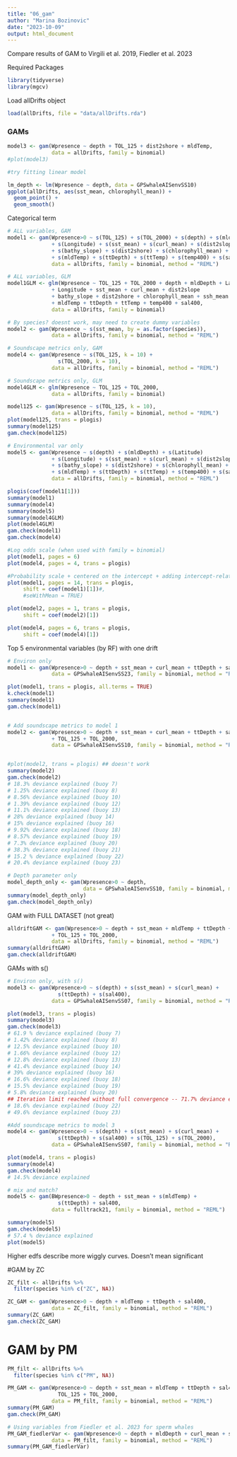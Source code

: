 ```yaml
---
title: "06_gam"
author: "Marina Bozinovic"
date: "2023-10-09"
output: html_document
---
```


Compare results of GAM to Virgili et al. 2019, Fiedler et al. 2023



Required Packages
```r
library(tidyverse)
library(mgcv)
```

Load allDrifts object
```r
load(allDrifts, file = "data/allDrifts.rda")
```


### GAMs

```r
model3 <- gam(Wpresence ~ depth + TOL_125 + dist2shore + mldTemp, 
              data = allDrifts, family = binomial)
#plot(model3)

#try fitting linear model

lm_depth <- lm(Wpresence ~ depth, data = GPSwhaleAISenvSS10)
ggplot(allDrifts, aes(sst_mean, chlorophyll_mean)) +
  geom_point() +
  geom_smooth()
```
Categorical term
```r
# ALL variables, GAM
model1 <- gam(Wpresence>0 ~ s(TOL_125) + s(TOL_2000) + s(depth) + s(mldDepth) + s(Latitude)
              + s(Longitude) + s(sst_mean) + s(curl_mean) + s(dist2slope) 
              + s(bathy_slope) + s(dist2shore) + s(chlorophyll_mean) + s(ssh_mean) 
              + s(mldTemp) + s(ttDepth) + s(ttTemp) + s(temp400) + s(sal400),
              data = allDrifts, family = binomial, method = "REML")

# ALL variables, GLM
model1GLM <- glm(Wpresence ~ TOL_125 + TOL_2000 + depth + mldDepth + Latitude
              + Longitude + sst_mean + curl_mean + dist2slope
              + bathy_slope + dist2shore + chlorophyll_mean + ssh_mean 
              + mldTemp + ttDepth + ttTemp + temp400 + sal400,
              data = allDrifts, family = binomial)

# By species? doesnt work, may need to create dummy variables
model2 <- gam(Wpresence ~ s(sst_mean, by = as.factor(species)), 
              data = allDrifts, family = binomial, method = "REML")

# Soundscape metrics only, GAM
model4 <- gam(Wpresence ~ s(TOL_125, k = 10) + 
                s(TOL_2000, k = 10),
              data = allDrifts, family = binomial, method = "REML")

# Soundscape metrics only, GLM
model4GLM <- glm(Wpresence ~ TOL_125 + TOL_2000,
              data = allDrifts, family = binomial)

model125 <- gam(Wpresence ~ s(TOL_125, k = 10),
              data = allDrifts, family = binomial, method = "REML")
plot(model125, trans = plogis)
summary(model125)
gam.check(model125)

# Environmental var only
model5 <- gam(Wpresence ~ s(depth) + s(mldDepth) + s(Latitude)
              + s(Longitude) + s(sst_mean) + s(curl_mean) + s(dist2slope) 
              + s(bathy_slope) + s(dist2shore) + s(chlorophyll_mean) + s(ssh_mean) 
              + s(mldTemp) + s(ttDepth) + s(ttTemp) + s(temp400) + s(sal400),
              data = allDrifts, family = binomial, method = "REML")

plogis(coef(model1[1]))
summary(model1)
summary(model4)
summary(model5)
summary(model4GLM)
plot(model4GLM)
gam.check(model1)
gam.check(model4)

#Log odds scale (when used with family = binomial)
plot(model1, pages = 6)
plot(model4, pages = 4, trans = plogis)

#Probability scale + centered on the intercept + adding intercept-related uncertainty with seWithMean arg
plot(model1, pages = 14, trans = plogis,
     shift = coef(model1)[1])#,
     #seWithMean = TRUE)

plot(model2, pages = 1, trans = plogis,
     shift = coef(model2)[1])

plot(model4, pages = 6, trans = plogis,
     shift = coef(model4)[1])
```

Top 5 environmental variables (by RF) with one drift
```r
# Environ only
model1 <- gam(Wpresence>0 ~ depth + sst_mean + curl_mean + ttDepth + sal400,
              data = GPSwhaleAISenvSS23, family = binomial, method = "REML")

plot(model1, trans = plogis, all.terms = TRUE)
k.check(model1)
summary(model1)
gam.check(model1)


# Add soundscape metrics to model 1
model2 <- gam(Wpresence>0 ~ depth + sst_mean + curl_mean + ttDepth + sal400
              + TOL_125 + TOL_2000,
              data = GPSwhaleAISenvSS10, family = binomial, method = "REML")


#plot(model2, trans = plogis) ## doesn't work
summary(model2)
gam.check(model2)
# 18.3% deviance explained (buoy 7)
# 1.25% deviance explained (buoy 8)
# 8.56% deviance explained (buoy 10)
# 1.39% deviance explained (buoy 12)
# 11.1% deviance explained (buoy 13)
# 28% deviance explained (buoy 14)
# 15% deviance explained (buoy 16)
# 9.92% deviance explained (buoy 18)
# 8.57% deviance explained (buoy 19)
# 7.3% deviance explained (buoy 20)
# 38.3% deviance explained (buoy 21)
# 15.2 % deviance explained (buoy 22)
# 20.4% deviance explained (buoy 23)

# Depth parameter only
model_depth_only <- gam(Wpresence>0 ~ depth,
                        data = GPSwhaleAISenvSS10, family = binomial, method = "REML")
summary(model_depth_only)
gam.check(model_depth_only)
```
GAM with FULL DATASET (not great)
```r
alldriftGAM <- gam(Wpresence>0 ~ depth + sst_mean + mldTemp + ttDepth + sal400
              + TOL_125 + TOL_2000,
              data = allDrifts, family = binomial, method = "REML")
summary(alldriftGAM)
gam.check(alldriftGAM)
```


GAMs with s()
```r
# Environ only, with s()
model3 <- gam(Wpresence>0 ~ s(depth) + s(sst_mean) + s(curl_mean) + 
                s(ttDepth) + s(sal400),
              data = GPSwhaleAISenvSS07, family = binomial, method = "REML")

plot(model3, trans = plogis)
summary(model3)
gam.check(model3)
# 61.9 % deviance explained (buoy 7)
# 1.42% deviance explained (buoy 8)
# 12.5% deviance explained (buoy 10)
# 1.66% deviance explained (buoy 12)
# 12.8% deviance explained (buoy 13)
# 41.4% deviance explained (buoy 14)
# 39% deviance explained (buoy 16)
# 16.6% deviance explained (buoy 18)
# 15.5% deviance explained (buoy 19)
# 5.8% deviance explained (buoy 20)
## Iteration limit reached without full convergence -- 71.7% deviance explained (buoy 21) ???
# 18.6% deviance explained (buoy 22)
# 49.6% deviance explained (buoy 23)

#Add soundscape metrics to model 3
model4 <- gam(Wpresence>0 ~ s(depth) + s(sst_mean) + s(curl_mean) + 
                s(ttDepth) + s(sal400) + s(TOL_125) + s(TOL_2000),
              data = GPSwhaleAISenvSS07, family = binomial, method = "REML")

plot(model4, trans = plogis)
summary(model4)
gam.check(model4)
# 14.5% deviance explained

# mix and match?
model5 <- gam(BWpresence>0 ~ depth + sst_mean + s(mldTemp) + 
                s(ttDepth) + sal400,
              data = fulltrack21, family = binomial, method = "REML")

summary(model5)
gam.check(model5)
# 57.4 % deviance explained
plot(model5)


```
Higher edfs describe more wiggly curves. Doesn't mean significant

#GAM by ZC
```r
ZC_filt <- allDrifts %>% 
  filter(species %in% c("ZC", NA))

ZC_GAM <- gam(Wpresence>0 ~ depth + mldTemp + ttDepth + sal400,
              data = ZC_filt, family = binomial, method = "REML")
summary(ZC_GAM)
gam.check(ZC_GAM)
```

# GAM by PM
```r
PM_filt <- allDrifts %>% 
  filter(species %in% c("PM", NA))

PM_GAM <- gam(Wpresence>0 ~ depth + sst_mean + mldTemp + ttDepth + sal400 +
                TOL_125 + TOL_2000,
              data = PM_filt, family = binomial, method = "REML")
summary(PM_GAM)
gam.check(PM_GAM)

# Using variables from Fiedler et al. 2023 for sperm whales
PM_GAM_fiedlerVar <- gam(Wpresence>0 ~ depth + mldDepth + curl_mean + ssh_mean + sal400,
              data = PM_filt, family = binomial, method = "REML")
summary(PM_GAM_fiedlerVar)
```


